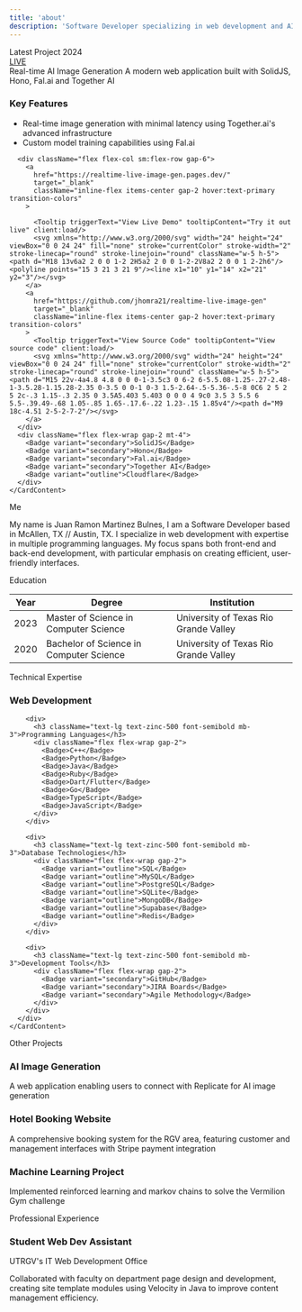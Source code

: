 ```yaml
---
title: 'about'
description: 'Software Developer specializing in web development and AI applications'
---
```



<div className="space-y-12 max-w-4xl mx-auto">
  <Card className="p-6 max-w-full border border-zinc-300 bg-primary/5 relative overflow-hidden">
    <div className="absolute top-0 right-0 w-32 h-32 -translate-y-16 translate-x-16">
      <div className="absolute inset-0 bg-primary/10 rounded-full blur-3xl"></div>
    </div>
    <CardHeader>
      <div className="flex items-center justify-between mb-2">
        <div className="flex items-center gap-2">
          <Badge variant="default" className="bg-primary hover:bg-primary">Latest Project</Badge>
          <Badge variant="outline" className="text-white">2024</Badge>
        </div>
        <Badge variant="outline" className="flex items-center gap-1.5 shadow-md">
         <a 
          href="https://realtime-live-image-gen.pages.dev/" 
          target="_blank" 
          className="inline-flex items-center gap-2 hover:text-white transition-colors"
        >
          <span className="relative flex h-2 w-2">
            <span className="animate-ping absolute inline-flex h-full w-full rounded-full bg-green-400 opacity-75"></span>
            <span className="relative inline-flex rounded-full h-2 w-2 bg-green-500"></span>
          </span>
          LIVE
          </a>  
        </Badge>
      </div>
      <CardTitle className="text-3xl font-bold">Real-time AI Image Generation</CardTitle>
      <CardDescription className="text-lg">
        A modern web application built with SolidJS, Hono, Fal.ai and Together AI
      </CardDescription>
    </CardHeader>
    <CardContent className="space-y-4 relative z-10">
      <div className="flex flex-col">
        <h3 className="text-md">Key Features</h3>
        <ul className="list-disc pl-4 space-y-2 text-muted-foreground">
          <li>Real-time image generation with minimal latency using Together.ai's advanced infrastructure</li>
          <li>Custom model training capabilities using Fal.ai</li>
        </ul>
      </div>

      <div className="flex flex-col sm:flex-row gap-6">
        <a 
          href="https://realtime-live-image-gen.pages.dev/" 
          target="_blank" 
          className="inline-flex items-center gap-2 hover:text-primary transition-colors"
        >
          
          <Tooltip triggerText="View Live Demo" tooltipContent="Try it out live" client:load/>
          <svg xmlns="http://www.w3.org/2000/svg" width="24" height="24" viewBox="0 0 24 24" fill="none" stroke="currentColor" stroke-width="2" stroke-linecap="round" stroke-linejoin="round" className="w-5 h-5"><path d="M18 13v6a2 2 0 0 1-2 2H5a2 2 0 0 1-2-2V8a2 2 0 0 1 2-2h6"/><polyline points="15 3 21 3 21 9"/><line x1="10" y1="14" x2="21" y2="3"/></svg>
        </a>
        <a 
          href="https://github.com/jhomra21/realtime-live-image-gen" 
          target="_blank" 
          className="inline-flex items-center gap-2 hover:text-primary transition-colors"
        >
          <Tooltip triggerText="View Source Code" tooltipContent="View source code" client:load/>
          <svg xmlns="http://www.w3.org/2000/svg" width="24" height="24" viewBox="0 0 24 24" fill="none" stroke="currentColor" stroke-width="2" stroke-linecap="round" stroke-linejoin="round" className="w-5 h-5"><path d="M15 22v-4a4.8 4.8 0 0 0-1-3.5c3 0 6-2 6-5.5.08-1.25-.27-2.48-1-3.5.28-1.15.28-2.35 0-3.5 0 0-1 0-3 1.5-2.64-.5-5.36-.5-8 0C6 2 5 2 5 2c-.3 1.15-.3 2.35 0 3.5A5.403 5.403 0 0 0 4 9c0 3.5 3 5.5 6 5.5-.39.49-.68 1.05-.85 1.65-.17.6-.22 1.23-.15 1.85v4"/><path d="M9 18c-4.51 2-5-2-7-2"/></svg>
        </a>
      </div>
      <div className="flex flex-wrap gap-2 mt-4">
        <Badge variant="secondary">SolidJS</Badge>
        <Badge variant="secondary">Hono</Badge>
        <Badge variant="secondary">Fal.ai</Badge>
        <Badge variant="secondary">Together AI</Badge>
        <Badge variant="outline">Cloudflare</Badge>
      </div>
    </CardContent>
  </Card>

  <Card className="p-6">
    <CardHeader>
      <CardTitle className="text-2xl font-bold">Me</CardTitle>
    </CardHeader>
    <CardContent>
      <p>
        My name is Juan Ramon Martinez Bulnes, I am a Software Developer based in McAllen, TX // Austin, TX. I specialize in web development
        with expertise in multiple programming languages. My focus spans both front-end and back-end development, with particular emphasis on creating efficient, user-friendly
        interfaces.
      </p>
    </CardContent>
  </Card>

  <Card className="p-6">
    <CardHeader>
      <CardTitle className="text-2xl font-bold">Education</CardTitle>
    </CardHeader>
    <CardContent>
      <div className="overflow-x-auto">
        <table className="w-full">
          <thead>
            <tr className="border-b">
              <th className="text-left py-2 px-4 font-semibold text-muted-foreground">Year</th>
              <th className="text-left py-2 px-4 font-semibold text-muted-foreground">Degree</th>
              <th className="text-left py-2 px-4 font-semibold text-muted-foreground">Institution</th>
            </tr>
          </thead>
          <tbody>
            <tr className="border-b">
              <td className="py-3 px-4">2023</td>
              <td className="py-3 px-4">Master of Science in Computer Science</td>
              <td className="py-3 px-4">University of Texas Rio Grande Valley</td>
            </tr>
            <tr>
              <td className="py-3 px-4">2020</td>
              <td className="py-3 px-4">Bachelor of Science in Computer Science</td>
              <td className="py-3 px-4">University of Texas Rio Grande Valley</td>
            </tr>
          </tbody>
        </table>
      </div>
    </CardContent>
  </Card>

  <Card className="p-6">
    <CardHeader>
      <CardTitle className="text-2xl font-bold">Technical Expertise</CardTitle>
    </CardHeader>
    <CardContent>
      <div className="space-y-6">
        <div>
          <h3 className="text-lg text-zinc-500 font-semibold mb-3">Web Development</h3>
          <div className="flex flex-wrap gap-2">
            <Tooltip client:load 
              triggerText="Ruby on Rails" 
              tooltipContent="Web framework"
              icon="Gem" />
            <Tooltip client:load 
              triggerText="Node.js" 
              tooltipContent="Runtime environment"
              icon="Server" />
            <Tooltip client:load 
              triggerText="Bun" 
              tooltipContent="Runtime environment"
              icon="ChefHat" />
            <Tooltip client:load 
              triggerText="Express" 
              tooltipContent="Web framework"
              icon="Network" />
            <Tooltip client:load 
              triggerText="Hono" 
              tooltipContent="Web framework"
              icon="Webhook" />
            <Tooltip client:load 
              triggerText="React" 
              tooltipContent="JavaScript library"
              icon="Atom" />
            <Tooltip client:load 
              triggerText="SolidJS" 
              tooltipContent="JavaScript library"
              icon="Boxes" />
            <Tooltip client:load 
              triggerText="Flask" 
              tooltipContent="Python framework"
              icon="Beaker" />
            <Tooltip client:load 
              triggerText="nginx" 
              tooltipContent="Web server"
              icon="Server" />
            <Tooltip client:load 
              triggerText="Cloudflare" 
              tooltipContent="Deployment platform"
              icon="Cloud" />
            <Tooltip client:load 
              triggerText="Heroku" 
              tooltipContent="Deployment platform"
              icon="Cloud" />
            <Tooltip client:load 
              triggerText="Vercel" 
              tooltipContent="Deployment platform"
              icon="Triangle" />
            <Tooltip client:load 
              triggerText="Docker" 
              tooltipContent="Containerization platform"
              icon="Box" />
          </div>
        </div>

        <div>
          <h3 className="text-lg text-zinc-500 font-semibold mb-3">Programming Languages</h3>
          <div className="flex flex-wrap gap-2">
            <Badge>C++</Badge>
            <Badge>Python</Badge>
            <Badge>Java</Badge>
            <Badge>Ruby</Badge>
            <Badge>Dart/Flutter</Badge>
            <Badge>Go</Badge>
            <Badge>TypeScript</Badge>
            <Badge>JavaScript</Badge>
          </div>
        </div>

        <div>
          <h3 className="text-lg text-zinc-500 font-semibold mb-3">Database Technologies</h3>
          <div className="flex flex-wrap gap-2">
            <Badge variant="outline">SQL</Badge>
            <Badge variant="outline">MySQL</Badge>
            <Badge variant="outline">PostgreSQL</Badge>
            <Badge variant="outline">SQLite</Badge>
            <Badge variant="outline">MongoDB</Badge>
            <Badge variant="outline">Supabase</Badge>
            <Badge variant="outline">Redis</Badge>
          </div>
        </div>

        <div>
          <h3 className="text-lg text-zinc-500 font-semibold mb-3">Development Tools</h3>
          <div className="flex flex-wrap gap-2">
            <Badge variant="secondary">GitHub</Badge>
            <Badge variant="secondary">JIRA Boards</Badge>
            <Badge variant="secondary">Agile Methodology</Badge>
          </div>
        </div>
      </div>
    </CardContent>
  </Card>

  <Card className="p-6">
    <CardHeader>
      <CardTitle className="text-2xl font-bold">Other Projects</CardTitle>
    </CardHeader>
    <CardContent>
      <div className="grid grid-cols-1 md:grid-cols-2 lg:grid-cols-3 gap-6">
        <div>
          <h3 className="text-lg font-semibold mb-2">AI Image Generation</h3>
          <p className="text-muted-foreground">
            A web application enabling users to connect with Replicate for AI image generation
          </p>
        </div>
        <div>
          <h3 className="text-lg font-semibold mb-2">Hotel Booking Website</h3>
          <p className="text-muted-foreground">
            A comprehensive booking system for the RGV area, featuring customer and management interfaces with Stripe payment integration
          </p>
        </div>
        <div>
          <h3 className="text-lg font-semibold mb-2">Machine Learning Project</h3>
          <p className="text-muted-foreground">
            Implemented reinforced learning and markov chains to solve the Vermilion Gym challenge
          </p>
        </div>
      </div>
    </CardContent>
  </Card>

  <Card className="p-6">
    <CardHeader>
      <CardTitle className="text-2xl font-bold">Professional Experience</CardTitle>
    </CardHeader>
    <CardContent>
      <h3 className="text-lg font-semibold mb-2">Student Web Dev Assistant</h3>
      <p className="text-muted-foreground mb-2">UTRGV's IT Web Development Office</p>
      <p>
        Collaborated with faculty on department page design and development, creating site template modules using Velocity in Java to improve content management efficiency.
      </p>
    </CardContent>
  </Card>
</div>